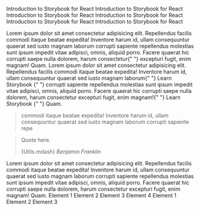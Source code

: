
<BsTailwindLayout>

<H1Mdx>Introduction to Storybook for React</H1Mdx>
<H2Mdx>Introduction to Storybook for React</H2Mdx>
<H3Mdx>Introduction to Storybook for React</H3Mdx>
<H4Mdx>Introduction to Storybook for React</H4Mdx>
<H5Mdx>Introduction to Storybook for React</H5Mdx>
<H6Mdx>Introduction to Storybook for React</H6Mdx>

<PMdx>
  Lorem ipsum dolor sit amet consectetur adipisicing elit. Repellendus facilis
  commodi itaque beatae expedita! Inventore harum id, ullam consequuntur quaerat
  sed iusto magnam laborum corrupti sapiente repellendus molestias sunt ipsum
  impedit vitae adipisci, omnis, aliquid porro. Facere quaerat hic corrupti
  saepe nulla dolorem, harum consectetur{" "}
  <InlineCodeMdx>excepturi</InlineCodeMdx> fugit, enim magnam! Quam.
</PMdx>

<PMdx>
  Lorem ipsum dolor sit amet consectetur adipisicing elit. Repellendus facilis
  commodi itaque beatae expedita! Inventore harum id, ullam consequuntur quaerat
  sed iusto magnam laborum{" "}
  <LinkExternalMdx href="https://www.learnstorybook.com/">
    Learn Storybook
  </LinkExternalMdx>{" "}
  corrupti sapiente repellendus molestias sunt ipsum impedit vitae adipisci,
  omnis, aliquid porro. Facere quaerat hic corrupti saepe nulla dolorem, harum
  consectetur excepturi fugit, enim magnam!{" "}
  <LinkExternalMdx href="https://www.learnstorybook.com/">
    Learn Storybook
  </LinkExternalMdx>{" "}
  Quam.
</PMdx>

<Blockquote>
  commodi itaque beatae expedita! Inventore harum id, ullam consequuntur quaerat
  sed iusto magnam laborum corrupti sapiente repe
</Blockquote>

> Quote here.
>
> {Utils.mdash} <cite>Benjamin Franklin</cite>

<PMdx>
  Lorem ipsum dolor sit amet consectetur adipisicing elit. Repellendus facilis
  commodi itaque beatae expedita! Inventore harum id, ullam consequuntur quaerat
  sed iusto magnam laborum corrupti sapiente repellendus molestias sunt ipsum
  impedit vitae adipisci, omnis, aliquid porro. Facere quaerat hic corrupti
  saepe nulla dolorem, harum consectetur excepturi fugit, enim magnam! Quam.
</PMdx>

<OlMdx>
  <LiMdx>Element 1</LiMdx>
  <LiMdx>Element 2</LiMdx>
  <LiMdx>Element 3</LiMdx>
  <LiMdx>Element 4</LiMdx>
</OlMdx>

<UlMdx>
  <LiMdx>Element 1</LiMdx>
  <LiMdx>Element 2</LiMdx>
  <LiMdx>Element 3</LiMdx>
</UlMdx>

</BsTailwindLayout>
